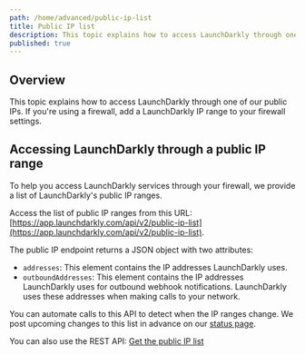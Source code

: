 ```yaml
---
path: /home/advanced/public-ip-list
title: Public IP list
description: This topic explains how to access LaunchDarkly through one of our public IPs. If you're using a firewall, add a LaunchDarkly IP range to your firewall settings.
published: true
---
```


## Overview

This topic explains how to access LaunchDarkly through one of our public IPs. If you're using a firewall, add a LaunchDarkly IP range to your firewall settings.

## Accessing LaunchDarkly through a public IP range

To help you access LaunchDarkly services through your firewall, we provide a list of LaunchDarkly's public IP ranges.

Access the list of public IP ranges from this URL: [https://app.launchdarkly.com/api/v2/public-ip-list](https://app.launchdarkly.com/api/v2/public-ip-list).

The public IP endpoint returns a JSON object with two attributes:

- `addresses`: This element contains the IP addresses LaunchDarkly uses.
- `outboundAddresses`: This element contains the IP addresses LaunchDarkly uses for outbound webhook notifications. LaunchDarkly uses these addresses when making calls to your network.

You can automate calls to this API to detect when the IP ranges change. We post upcoming changes to this list in advance on our [status page](https://status.launchdarkly.com/).

<LearnMore>

You can also use the REST API: [Get the public IP list](https://apidocs.launchdarkly.com/tag/Other/#operation/getIps)

</LearnMore>
